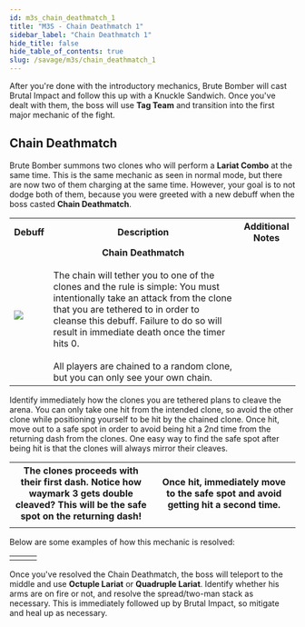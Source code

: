 ```yaml
---
id: m3s_chain_deathmatch_1
title: "M3S - Chain Deathmatch 1"
sidebar_label: "Chain Deathmatch 1"
hide_title: false
hide_table_of_contents: true
slug: /savage/m3s/chain_deathmatch_1
---
```



After you're done with the introductory mechanics, Brute Bomber will cast <Raidwide>Brutal Impact</Raidwide> and follow this up with a <Tankbuster>Knuckle Sandwich</Tankbuster>. Once you've dealt with them, the boss will use <strong>Tag Team</strong> and transition into the first major mechanic of the fight.

## Chain Deathmatch

Brute Bomber summons two clones who will perform a <strong>Lariat Combo</strong> at the same time. This is the same mechanic as seen in normal mode, but there are now two of them charging at the same time. However, your goal is to not dodge both of them, because you were greeted with a new debuff when the boss casted <strong>Chain Deathmatch</strong>.

<table width='70%'>
    <tr>
        <th>Debuff</th>
        <th>Description</th>
        <th>Additional Notes</th>
    </tr>
    <tr>
        <td><img src={chain_deathmatch_icon_hr} /></td>
        <td><center><strong>Chain Deathmatch</strong></center><br />The chain will tether you to one of the clones and the rule is simple: You must intentionally take an attack from the clone that you are tethered to in order to cleanse this debuff. Failure to do so will result in immediate death once the timer hits 0.<br /><br />All players are chained to a random clone, but you can only see your own chain.</td>
        <td><KittenAsset path='m3s/chain_deathmatch_tethering.png' /></td>
    </tr>
</table>

Identify immediately how the clones you are tethered plans to cleave the arena. You can only take one hit from the intended clone, so avoid the other clone while positioning yourself to be hit by the chained clone. Once hit, move out to a safe spot in order to avoid being hit a 2nd time from the returning dash from the clones. One easy way to find the safe spot after being hit is that the clones will always mirror their cleaves.

<table width='70%'>
    <tr>
        <th>The clones proceeds with their first dash. Notice how waymark 3 gets double cleaved? This will be the safe spot on the returning dash!</th>
        <th>Once hit, immediately move to the safe spot and avoid getting hit a second time.</th>
    </tr>
    <tr>
        <td width='33%'><KittenAsset path='m3s/tag_team_1_part1.png' /></td>
        <td width='33%'><KittenAsset path='m3s/tag_team_1_part2.png' /></td>
    </tr>
</table>

Below are some examples of how this mechanic is resolved:

<table>
    <tr>
        <td><KittenAsset path='m3s/tag_team_1_example1.gif' /></td>
        <td><KittenAsset path='m3s/tag_team_1_example2.gif' /></td>
        <td><KittenAsset path='m3s/tag_team_1_example3.gif' /></td>
    </tr>
</table>


Once you've resolved the Chain Deathmatch, the boss will teleport to the middle and use <strong>Octuple Lariat</strong> or <strong>Quadruple Lariat</strong>. Identify whether his arms are on fire or not, and resolve the spread/two-man stack as necessary. This is immediately followed up by <Raidwide>Brutal Impact</Raidwide>, so mitigate and heal up as necessary.